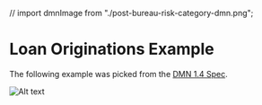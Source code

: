 // import dmnImage from "./post-bureau-risk-category-dmn.png";

<Meta title="Use cases/Loan Originations/Overview" />

# Loan Originations Example

The following example was picked from the [DMN 1.4 Spec](https://www.omg.org/spec/DMN/1.4/Beta1/PDF#page=180).

<p>
  <img src={loanOrigination} alt="Alt text" title="title" />
</p>
